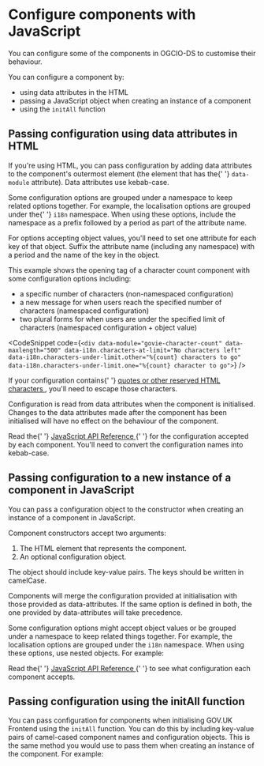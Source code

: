 
<Meta title="Docs/Configure components with JavaScript" />

<h1>Configure components with JavaScript</h1>
<p>
  You can configure some of the components in OGCIO-DS to customise their
  behaviour.
</p>
<p>You can configure a component by:</p>
<ul>
  <li>using data attributes in the HTML</li>
  <li>passing a JavaScript object when creating an instance of a component</li>
  <li>
    using the <code>initAll</code> function
  </li>
</ul>

<h2>Passing configuration using data attributes in HTML</h2>
<p>
  If you're using HTML, you can pass configuration by adding data attributes to
  the component's outermost element (the element that has the{' '}
  <code>data-module</code> attribute). Data attributes use kebab-case.
</p>
<p>
  Some configuration options are grouped under a namespace to keep related
  options together. For example, the localisation options are grouped under the{' '}
  <code>i18n</code> namespace. When using these options, include the namespace
  as a prefix followed by a period as part of the attribute name.
</p>
<p>
  For options accepting object values, you'll need to set one attribute for each
  key of that object. Suffix the attribute name (including any namespace) with a
  period and the name of the key in the object.
</p>
<p>
  This example shows the opening tag of a character count component with some
  configuration options including:
</p>
<ul>
  <li>a specific number of characters (non-namespaced configuration)</li>
  <li>
    a new message for when users reach the specified number of characters
    (namespaced configuration)
  </li>
  <li>
    two plural forms for when users are under the specified limit of characters
    (namespaced configuration + object value)
  </li>
</ul>

<CodeSnippet
  code={`<div data-module="govie-character-count"
  data-maxlength="500"
  data-i18n.characters-at-limit="No characters left"
  data-i18n.characters-under-limit.other="%{count} characters to go"
  data-i18n.characters-under-limit.one="%{count} character to go">`}
/>
<p>
  If your configuration contains{' '}
  <a
    href="https://developer.mozilla.org/en-US/docs/Glossary/Entity#reserved_characters"
    target="_blank"
    rel="noopener"
  >
    quotes or other reserved HTML characters
  </a>
  , you'll need to escape those characters.
</p>
<p>
  Configuration is read from data attributes when the component is initialised.
  Changes to the data attributes made after the component has been initialised
  will have no effect on the behaviour of the component.
</p>
<p>
  Read the{' '}
  <a href="/?path=/docs/docs-javascript-api-reference--page">
    JavaScript API Reference
  </a>{' '}
  for the configuration accepted by each component. You'll need to convert the
  configuration names into kebab-case.
</p>

<h2>Passing configuration to a new instance of a component in JavaScript</h2>
<p>
  You can pass a configuration object to the constructor when creating an
  instance of a component in JavaScript.
</p>
<p>Component constructors accept two arguments:</p>
<ol>
  <li>The HTML element that represents the component.</li>
  <li>An optional configuration object.</li>
</ol>
<p>
  The object should include key-value pairs. The keys should be written in
  camelCase.
</p>
<p>
  Components will merge the configuration provided at initialisation with those
  provided as data-attributes. If the same option is defined in both, the one
  provided by data-attributes will take precedence.
</p>
<p>
  Some configuration options might accept object values or be grouped under a
  namespace to keep related things together. For example, the localisation
  options are grouped under the <code>i18n</code> namespace. When using these
  options, use nested objects. For example:
</p>
<CodeSnippet
  code={`new CharacterCount($element, {
  maxlength: 500, // Non namespaced
  i18n: { // i18n namespace
    charactersAtLimit: "No characters left",
    charactersUnderLimit: { // Object value
      other: "%{count} characters to go",
      one: "%{count} character to go"
    }
  }
}).init()`}
/>
<p>
  Read the{' '}
  <a href="/?path=/docs/docs-javascript-api-reference--page">
    JavaScript API Reference
  </a>{' '}
  to see what configuration each component accepts.
</p>

<h2>Passing configuration using the initAll function</h2>
<p>
  You can pass configuration for components when initialising GOV.UK Frontend
  using the <code>initAll</code> function. You can do this by including
  key-value pairs of camel-cased component names and configuration objects. This
  is the same method you would use to pass them when creating an instance of the
  component. For example:
</p>
<CodeSnippet
  code={`window.GOVIEFrontend.initAll({
  characterCount: {
    maxlength: 500, // Non namespaced
    i18n: { // i18n namespace
      charactersAtLimit: "No characters left"
    }
  },
})`}
/>
